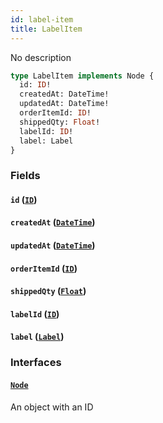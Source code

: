 ```yaml
---
id: label-item
title: LabelItem
---
```


No description

```graphql
type LabelItem implements Node {
  id: ID!
  createdAt: DateTime!
  updatedAt: DateTime!
  orderItemId: ID!
  shippedQty: Float!
  labelId: ID!
  label: Label
}
```

### Fields

#### `id` ([`ID`](../order-view-service/scalars/id))

#### `createdAt` ([`DateTime`](../order-view-service/scalars/date-time))

#### `updatedAt` ([`DateTime`](../order-view-service/scalars/date-time))

#### `orderItemId` ([`ID`](../order-view-service/scalars/id))

#### `shippedQty` ([`Float`](../order-view-service/scalars/float))

#### `labelId` ([`ID`](../order-view-service/scalars/id))

#### `label` ([`Label`](../order-view-service/objects/label))

### Interfaces

#### [`Node`](../order-view-service/interfaces/node)

An object with an ID
